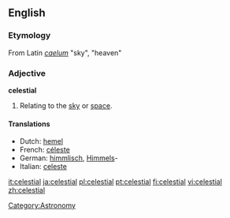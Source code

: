 ==English==

===Etymology===
From Latin ''[[caelum]]'' "sky", "heaven"

===Adjective===
'''celestial''' {{notcomparable}}

# Relating to the [[sky]] or [[space]].

====Translations====
{{top}}
*Dutch: [[hemel]]
*French: [[céleste]]
*German: [[himmlisch]], [[Himmel]]s-
*Italian: [[celeste]]
{{mid}}
{{bottom}}

[[Category:Astronomy]]

[[it:celestial]]
[[ja:celestial]]
[[pl:celestial]]
[[pt:celestial]]
[[fi:celestial]]
[[vi:celestial]]
[[zh:celestial]]